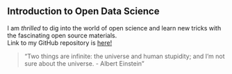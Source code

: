 
## Introduction to Open Data Science

I am *thrilled* to dig into the world of open science and 
learn new tricks with the fascinating open source materials.  
Link to my GitHub repository is [here!](https://github.com/saratodorovic/IODS-project)

> "Two things are infinite: the universe and human stupidity; and I'm not sure about the universe. - Albert Einstein"


